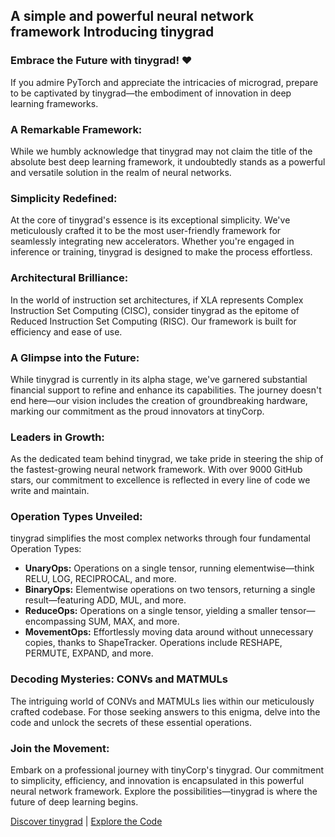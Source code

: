 ## A simple and powerful neural network framework Introducing tinygrad

### Embrace the Future with tinygrad! ❤️
If you admire PyTorch and appreciate the intricacies of micrograd, prepare to be captivated by tinygrad—the embodiment of innovation in deep learning frameworks.

### A Remarkable Framework:

While we humbly acknowledge that tinygrad may not claim the title of the absolute best deep learning framework, it undoubtedly stands as a powerful and versatile solution in the realm of neural networks.

### Simplicity Redefined:

At the core of tinygrad's essence is its exceptional simplicity. We've meticulously crafted it to be the most user-friendly framework for seamlessly integrating new accelerators. Whether you're engaged in inference or training, tinygrad is designed to make the process effortless.

### Architectural Brilliance:

In the world of instruction set architectures, if XLA represents Complex Instruction Set Computing (CISC), consider tinygrad as the epitome of Reduced Instruction Set Computing (RISC). Our framework is built for efficiency and ease of use.

### A Glimpse into the Future:

While tinygrad is currently in its alpha stage, we've garnered substantial financial support to refine and enhance its capabilities. The journey doesn't end here—our vision includes the creation of groundbreaking hardware, marking our commitment as the proud innovators at tinyCorp.

### Leaders in Growth:

As the dedicated team behind tinygrad, we take pride in steering the ship of the fastest-growing neural network framework. With over 9000 GitHub stars, our commitment to excellence is reflected in every line of code we write and maintain.

### Operation Types Unveiled:

tinygrad simplifies the most complex networks through four fundamental Operation Types:

- **UnaryOps:** Operations on a single tensor, running elementwise—think RELU, LOG, RECIPROCAL, and more.
- **BinaryOps:** Elementwise operations on two tensors, returning a single result—featuring ADD, MUL, and more.
- **ReduceOps:** Operations on a single tensor, yielding a smaller tensor—encompassing SUM, MAX, and more.
- **MovementOps:** Effortlessly moving data around without unnecessary copies, thanks to ShapeTracker. Operations include RESHAPE, PERMUTE, EXPAND, and more.

### Decoding Mysteries: CONVs and MATMULs

The intriguing world of CONVs and MATMULs lies within our meticulously crafted codebase. For those seeking answers to this enigma, delve into the code and unlock the secrets of these essential operations.

### Join the Movement:

Embark on a professional journey with tinyCorp's tinygrad. Our commitment to simplicity, efficiency, and innovation is encapsulated in this powerful neural network framework. Explore the possibilities—tinygrad is where the future of deep learning begins.

[Discover tinygrad](#) | [Explore the Code](https://github.com/tinygrad/tinygrad)
